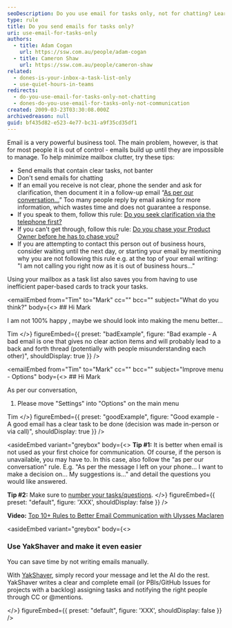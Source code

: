 ```yaml
---
seoDescription: Do you use email for tasks only, not for chatting? Learn how to minimize mailbox clutter and improve communication with these simple tips.
type: rule
title: Do you send emails for tasks only?
uri: use-email-for-tasks-only
authors:
  - title: Adam Cogan
    url: https://ssw.com.au/people/adam-cogan
  - title: Cameron Shaw
    url: https://ssw.com.au/people/cameron-shaw
related:
  - dones-is-your-inbox-a-task-list-only
  - use-quiet-hours-in-teams
redirects:
  - do-you-use-email-for-tasks-only-not-chatting
  - dones-do-you-use-email-for-tasks-only-not-communication
created: 2009-03-23T03:30:08.000Z
archivedreason: null
guid: bf435d82-e523-4e77-bc31-a9f35cd35df1
---
```


Email is a very powerful business tool. The main problem, however, is that for most people it is out of control - emails build up until they are impossible to manage. To help minimize mailbox clutter, try these tips:
* Send emails that contain clear tasks, not banter
* Don't send emails for chatting
* If an email you receive is not clear, phone the sender and ask for clarification, then document it in a follow-up email “[As per our conversation...](/as-per-our-conversation-emails)” Too many people reply by email asking for more information, which wastes time and does not guarantee a response.
* If you speak to them, follow this rule: [Do you seek clarification via the telephone first?](/do-you-seek-clarification-via-the-telephone-first)
* If you can't get through, follow this rule: [Do you chase your Product Owner before he has to chase you?](/chase-the-product-owner-for-clarification)
* If you are attempting to contact this person out of business hours, consider waiting until the next day, or starting your email by mentioning why you are not following this rule e.g. at the top of your email writing:\
  "I am not calling you right now as it is out of business hours..."

Using your mailbox as a task list also saves you from having to use inefficient paper-based cards to track your tasks.

<emailEmbed
  from="Tim"
  to="Mark"
  cc=""
  bcc=""
  subject="What do you think?"
  body={<>
    ## Hi Mark

I am not 100% happy , maybe we should look into making the menu better...

Tim
  </>}
  figureEmbed={{
    preset: "badExample",
    figure: "Bad example - A bad email is one that gives no clear action items and will probably lead to a back and forth thread (potentially with people misunderstanding each other)",
    shouldDisplay: true
  }}
/>

<emailEmbed
  from="Tim"
  to="Mark"
  cc=""
  bcc=""
  subject="Improve menu - Options"
  body={<>
    ## Hi Mark

As per our conversation,

1. Please move "Settings" into "Options" on the main menu

Tim
  </>}
  figureEmbed={{
    preset: "goodExample",
    figure: "Good example - A good email has a clear task to be done (decision was made in-person or via call)",
    shouldDisplay: true
  }}
/>

<asideEmbed
  variant="greybox"
  body={<>
    **Tip #1:** It is better when email is not used as your first choice for communication. Of course, if the person is unavailable, you may have to. In this case, also follow the "as per our conversation" rule. E.g. "As per the message I left on your phone... I want to make a decision on... My suggestions is..." and detail the questions you would like answered.

**Tip #2:** Make sure to [number your tasks/questions](/number-tasks-questions).
  </>}
  figureEmbed={{
    preset: "default",
    figure: 'XXX',
    shouldDisplay: false
  }}
/>

**Video:** [Top 10+ Rules to Better Email Communication with Ulysses Maclaren](https://www.youtube.com/watch?v=LAqRokqq4jI)

<asideEmbed
  variant="greybox"
  body={<>
    
### Use YakShaver and make it even easier

You can save time by not writing emails manually.

With [YakShaver](https://yakshaver.ai), simply record your message and let the AI do the rest. YakShaver writes a clear and complete email (or PBIs/GitHub Issues for projects with a backlog) assigning tasks and notifying the right people through CC or @mentions.

  </>}
  figureEmbed={{
    preset: "default",
    figure: 'XXX',
    shouldDisplay: false
  }}
/>